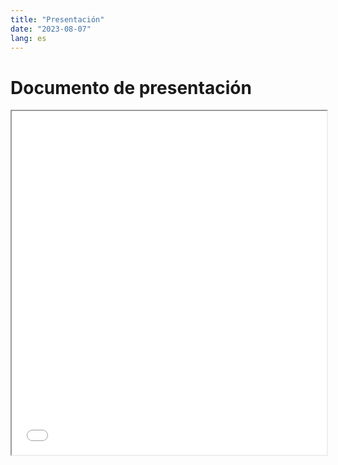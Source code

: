 ```yaml
---
title: "Presentación"
date: "2023-08-07"
lang: es
---
```


# Documento de presentación

<iframe src=/slides/01-presentacion.html height="550" width=100% allowfullscreen="true">
</iframe> 


